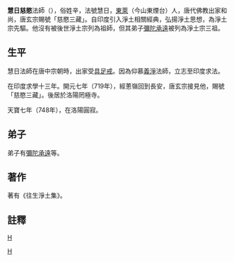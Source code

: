 {{unreferenced|time=2010-07-20T07:41:24+00:00}}
'''慧日慈愍'''法師（{{bd|680年||748年||}}），俗姓辛，法號慧日，[[東萊郡|東萊]]（今山東煙台）人，唐代佛教出家和尚，唐玄宗賜號「慈愍三藏」。自印度引入淨土相關經典，弘揚淨土思想，為淨土宗先驅。他沒有被後世淨土宗列為祖師，但其弟子[[彌陀承遠|彌陀承遠]]被列為淨土宗三祖。

==生平==
慧日法師在唐中宗朝時，出家受[[具足戒|具足戒]]。因為仰慕[[義淨|義淨]]法師，立志至印度求法。

在印度求學十三年。開元七年（719年），經蔥嶺回到長安，唐玄宗接見他，賜號「慈愍三藏」。後居於洛陽罔極寺。

天寶七年（748年），在洛陽圓寂。

==弟子==
弟子有[[彌陀承遠|彌陀承遠]]等。

==著作==
著有《往生淨土集》。
==註釋==
<div class="references-small">
<references />
</div>
[[Category:唐朝僧人|H]]
[[category:山东人|H]]